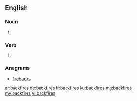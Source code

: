==English==

===Noun===
{{head|en|plural}}

# {{plural of|backfire|lang=en|nocat=1}}

===Verb===
{{head|en}}

# {{en-third-person singular of|backfire}}

===Anagrams===
* [[firebacks#English|firebacks]]

[[ar:backfires]]
[[de:backfires]]
[[fr:backfires]]
[[ku:backfires]]
[[mg:backfires]]
[[my:backfires]]
[[vi:backfires]]